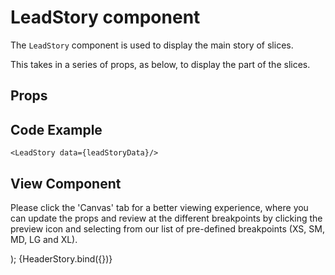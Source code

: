 
<Meta
  title="Newskit Components/Slices/LeadStory"
  component={LeadStory}
/>

# LeadStory component
The `LeadStory` component is used to display the main story of slices.

This takes in a series of props, as below, to display the part of the slices.

## Props
<Props of={LeadStory} />

## Code Example
`<LeadStory data={leadStoryData}/>`

## View Component
Please click the 'Canvas' tab for a better viewing experience, where you can update the props and review at the different breakpoints by clicking the preview icon and selecting from our list of pre-defined breakpoints (XS, SM, MD, LG and XL).

  <NewsKitProvider theme={TimesWebLightTheme}>
    <LeadStory {...{headline, color, readingTime, summary, bylines, subHeadline, caption, image, url, articleType}} />
  </NewsKitProvider>
);

<Story name="LeadStory" args={{...leadStoryData}}>
  {HeaderStory.bind({})}
</Story>